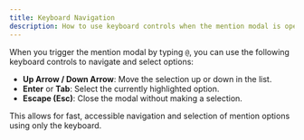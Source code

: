 ```yaml
---
title: Keyboard Navigation
description: How to use keyboard controls when the mention modal is open.
---
```



When you trigger the mention modal by typing <code>@</code>, you can use the following keyboard controls to navigate and select options:

- <strong>Up Arrow / Down Arrow</strong>: Move the selection up or down in the
  list.
- <strong>Enter</strong> or <strong>Tab</strong>: Select the currently
  highlighted option.
- <strong>Escape (Esc)</strong>: Close the modal without making a selection.

This allows for fast, accessible navigation and selection of mention options using only the keyboard.

<MentisDemo />
